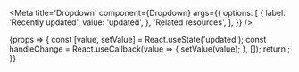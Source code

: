 

<Meta
	title='Dropdown'
	component={Dropdown}
	args={{
		options: [
			{
				label: 'Recently updated',
				value: 'updated',
			},
			'Related resources',
		],
	}}
/>

<Canvas>
	<Story name='Basic'>
		{props => {
			const [value, setValue] = React.useState('updated');
			const handleChange = React.useCallback(value => {
				setValue(value);
			}, []);
			return <Dropdown {...props} onSelect={handleChange} value={value} width='200px' />;
		}}
	</Story>
</Canvas>
